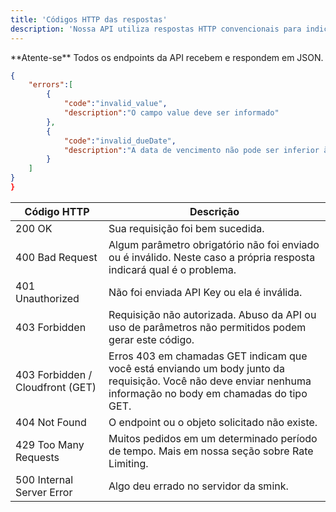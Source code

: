 ```yaml
---
title: 'Códigos HTTP das respostas'
description: 'Nossa API utiliza respostas HTTP convencionais para indicar sucesso ou falha nas requisições. Respostas com status 200 indicam sucesso, status 4xx indicam falhas decorrentes de erros nas informações enviadas, e status 500 indicam erros internos em nosso servidor.'
---
```


<Info>
  **Atente-se** Todos os endpoints da API recebem e respondem em JSON.
</Info>

```json
{
    "errors":[
        {
            "code":"invalid_value",
            "description":"O campo value deve ser informado"
        },
        {
            "code":"invalid_dueDate",
            "description":"A data de vencimento não pode ser inferior à hoje"
        }
    ]
}
}
```


| Código HTTP                          | Descrição                                                                                                                                                        |
|------------------------------------|------------------------------------------------------------------------------------------------------------------------------------------------------------------|
| 200 OK                             | Sua requisição foi bem sucedida\.                                                                                                                                |
| 400 Bad Request                    | Algum parâmetro obrigatório não foi enviado ou é inválido\. Neste caso a própria resposta indicará qual é o problema\.                                           |
| 401 Unauthorized                   | Não foi enviada API Key ou ela é inválida\.                                                                                                                      |
| 403 Forbidden                      | Requisição não autorizada\. Abuso da API ou uso de parâmetros não permitidos podem gerar este código\.                                                           |
| 403 Forbidden / Cloudfront \(GET\) | Erros 403 em chamadas GET indicam que você está enviando um body junto da requisição\. Você não deve enviar nenhuma informação no body em chamadas do tipo GET\. |
| 404 Not Found                      | O endpoint ou o objeto solicitado não existe\.                                                                                                                   |
| 429 Too Many Requests              | Muitos pedidos em um determinado período de tempo\. Mais em nossa seção sobre Rate Limiting\.                                                                    |
| 500 Internal Server Error          | Algo deu errado no servidor da smink\.                                                                                                                           |


